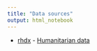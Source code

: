 ```yaml
---
title: "Data sources"
output: html_notebook
---
```


- [rhdx](https://github.com/dickoa/rhdx) - [Humanitarian data](https://data.humdata.org/dataset)


